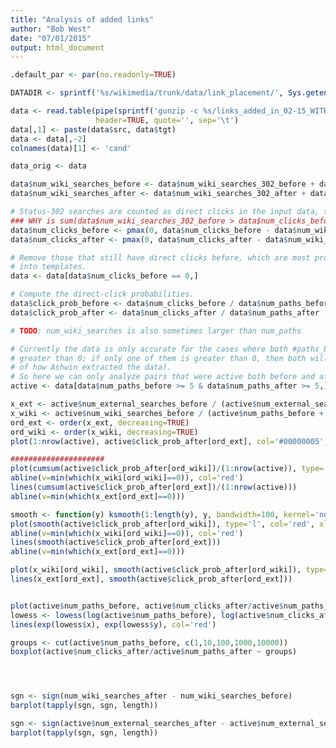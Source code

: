 ```yaml
---
title: "Analysis of added links"
author: "Bob West"
date: "07/01/2015"
output: html_document
---
```



```r
.default_par <- par(no.readonly=TRUE)

DATADIR <- sprintf('%s/wikimedia/trunk/data/link_placement/', Sys.getenv('HOME'))

data <- read.table(pipe(sprintf('gunzip -c %s/links_added_in_02-15_WITH-STATS.tsv.gz', DATADIR)),
                   header=TRUE, quote='', sep='\t')
data[,1] <- paste(data$src, data$tgt)
data <- data[,-2]
colnames(data)[1] <- 'cand'

data_orig <- data

data$num_wiki_searches_before <- data$num_wiki_searches_302_before + data$num_wiki_searches_200_before
data$num_wiki_searches_after <- data$num_wiki_searches_302_after + data$num_wiki_searches_200_after

# Status-302 searches are counted as direct clicks in the input data, so correct for this.
### WHY is sum(data$num_wiki_searches_302_before > data$num_clicks_before) == 1362, not 0?
data$num_clicks_before <- pmax(0, data$num_clicks_before - data$num_wiki_searches_302_before)
data$num_clicks_after <- pmax(0, data$num_clicks_after - data$num_wiki_searches_302_after)

# Remove those that still have direct clicks before, which are most probably from links embedded
# into templates.
data <- data[data$num_clicks_before == 0,]

# Compute the direct-click probabilities.
data$click_prob_before <- data$num_clicks_before / data$num_paths_before
data$click_prob_after <- data$num_clicks_after / data$num_paths_after

# TODO: num_wiki_searches is also sometimes larger than num_paths

# Currently the data is only accurate for the cases where both #paths_before and #paths_after is
# greater than 0; if only one of them is greater than 0, then both will appear as 0 (consequence
# of how Ashwin extracted the data).
# So here we can only analyze pairs that were active both before and after.
active <- data[data$num_paths_before >= 5 & data$num_paths_after >= 5,]

x_ext <- active$num_external_searches_before / (active$num_external_searches_before + active$num_paths_before)
x_wiki <- active$num_wiki_searches_before / (active$num_paths_before + active$num_wiki_searches_200_before)
ord_ext <- order(x_ext, decreasing=TRUE)
ord_wiki <- order(x_wiki, decreasing=TRUE)
plot(1:nrow(active), active$click_prob_after[ord_ext], col='#00000005', pch=16)

#####################
plot(cumsum(active$click_prob_after[ord_wiki])/(1:nrow(active)), type='l', col='red', xlim=c(0,5000))
abline(v=min(which(x_wiki[ord_wiki]==0)), col='red')
lines(cumsum(active$click_prob_after[ord_ext])/(1:nrow(active)))
abline(v=min(which(x_ext[ord_ext]==0)))

smooth <- function(y) ksmooth(1:length(y), y, bandwidth=100, kernel='normal')$y
plot(smooth(active$click_prob_after[ord_wiki]), type='l', col='red', xlim=c(0,5000))
abline(v=min(which(x_wiki[ord_wiki]==0)), col='red')
lines(smooth(active$click_prob_after[ord_ext]))
abline(v=min(which(x_ext[ord_ext]==0)))

plot(x_wiki[ord_wiki], smooth(active$click_prob_after[ord_wiki]), type='l', col='red', ylim=c(0.5,1), xlim=c(0,1))
lines(x_ext[ord_ext], smooth(active$click_prob_after[ord_ext]))


plot(active$num_paths_before, active$num_clicks_after/active$num_paths_after, log='x', col='#00000005', pch=16)
lowess <- lowess(log(active$num_paths_before), log(active$num_clicks_after/active$num_paths_after))
lines(exp(lowess$x), exp(lowess$y), col='red')

groups <- cut(active$num_paths_before, c(1,10,100,1000,10000))
boxplot(active$num_clicks_after/active$num_paths_after ~ groups)




sgn <- sign(num_wiki_searches_after - num_wiki_searches_before)
barplot(tapply(sgn, sgn, length))

sgn <- sign(active$num_external_searches_after - active$num_external_searches_before)
barplot(tapply(sgn, sgn, length))

```

